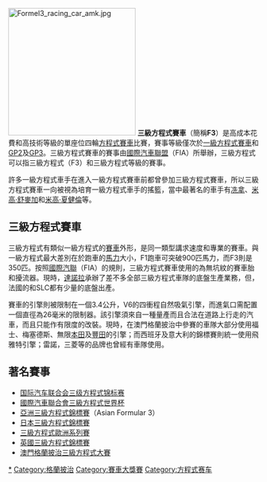 {{noteTA
|G1=PP
}}

{{redirect|F3|电脑键盘上的按键F3|功能键}}

[[File:Formel3_racing_car_amk.jpg|256px]]
'''三級方程式賽車'''（簡稱'''F3'''）是高成本花費和高技術等級的單座位四輪[[方程式赛车|方程式]][[賽車|賽車]]比賽，賽事等級僅次於[[一級方程式賽車|一級方程式賽車]]和[[GP2|GP2]]及[[GP3|GP3]]。三級方程式賽車的賽事由[[國際汽車聯盟|國際汽車聯盟]]（FIA）所舉辦，三級方程式可以指三級方程式（F3）和三級方程式等級的賽事。

許多一級方程式車手在進入一級方程式賽車前都曾參加三級方程式賽車，所以三級方程式賽車一向被視為培育一級方程式車手的搖籃，當中最著名的車手有[[艾爾頓·冼拿|冼拿]]、[[米高·舒麥加|米高·舒麥加]]和[[米高·夏健倫|米高·夏健倫]]等。

== 三級方程式賽車 ==

三級方程式有類似一級方程式的[[賽車|賽車]]外形，是同一類型講求速度和專業的賽車。與一級方程式最大差別在於跑車的[[馬力|馬力]]大小，F1跑車可突破900匹馬力，而F3則是350匹。按照[[国际汽车联合会|國際汽聯]]（FIA）的規則，三級方程式賽車使用的為無坑紋的賽車胎和擾流器。現時，[[達拉拉|達諾拉]]承辦了差不多全部三級方程式車隊的底盤生產業務，但{{link-en|萊立|Lola}}，法國的{{link-en|Mygale}}和SLC都有少量的底盤出產。

賽車的引擎則被限制在一個3.4公升，V6的四衝程自然吸氣引擎，而進氣口需配置一個直徑為26毫米的限制器。該引擎須來自一種量產而且合法在道路上行走的汽車，而且只能作有限度的改裝。現時，在澳門格蘭披治中參賽的車隊大部分使用福士、梅塞德斯、無限[[本田技研工业|本田]]及[[丰田汽车公司|豐田]]的引擎；而西班牙及意大利的錦標賽則統一使用飛雅特引擎；雷諾，三菱等的品牌也曾經有車隊使用。

== 著名賽事 ==
* [[国际汽车联合会三级方程式锦标赛|国际汽车联合会三级方程式锦标赛]]
* [[國際汽車聯合會三級方程式世界杯|國際汽車聯合會三級方程式世界杯]]
* [[亞洲三級方程式錦標賽|亞洲三級方程式錦標賽]]（Asian Formular 3）
* [[日本三級方程式錦標賽|日本三級方程式錦標賽]]
* [[三級方程式歐洲系列賽|三級方程式歐洲系列賽]]
* [[英國三級方程式錦標賽|英國三級方程式錦標賽]]
* [[澳門格蘭披治三級方程式大賽|澳門格蘭披治三級方程式大賽]]

{{三级方程式赛季}}

{{sport-stub}}

[[Category:三級方程式|*]]
[[Category:格蘭披治|Category:格蘭披治]]
[[Category:賽車大獎賽|Category:賽車大獎賽]]
[[Category:方程式赛车|Category:方程式赛车]]